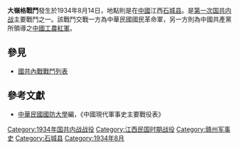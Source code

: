 {{Infobox Military Conflict|
campaign=|
image=|
caption=|
conflict=大嶺格戰鬥|
partof=[[第一次国共内战|第一次国共内战]]|
date=1934年8月14日|
place=[[中國|中國]][[江西|江西]]石城县|
result=國軍67師正面攻擊中國共產紅軍，遭紅軍以綿密火網反擊，傷亡過半|
combatant1=中華民國國民革命軍右縱隊樊菘甫部、67師傅仲芳部、79師樊菘甫部|
combatant2=中國共產黨紅軍第三軍團彭德懷部| 
commander1=[[樊菘甫|樊菘甫]]、[[傅仲芳|傅仲芳]]|
commander2=[[彭德懷|彭德懷]]|
strength1=|
strength2=|
casualties1=|
casualties2=|
}}
'''大嶺格戰鬥'''發生於1934年8月14日，地點則是在[[中國|中國]]江西[[石城县|石城县]]。是[[第一次国共内战|第一次国共内战]]主要戰鬥之一。該戰鬥交戰一方為中華民國國民革命軍，另一方則為中國共產黨所領導之[[中國工農紅軍|中國工農紅軍]]。
==參見==
*[[國共內戰戰鬥列表|國共內戰戰鬥列表]]
==參考文獻==
*[[中華民國|中華民國]][[國防大學_(臺灣)|國防大學]]編，《中國現代軍事史主要戰役表》

[[Category:1934年国共内战战役|Category:1934年国共内战战役]]
[[Category:江西民国时期战役|Category:江西民国时期战役]]
[[Category:赣州军事史|Category:赣州军事史]]
[[Category:石城县|Category:石城县]]
[[Category:1934年8月|Category:1934年8月]]